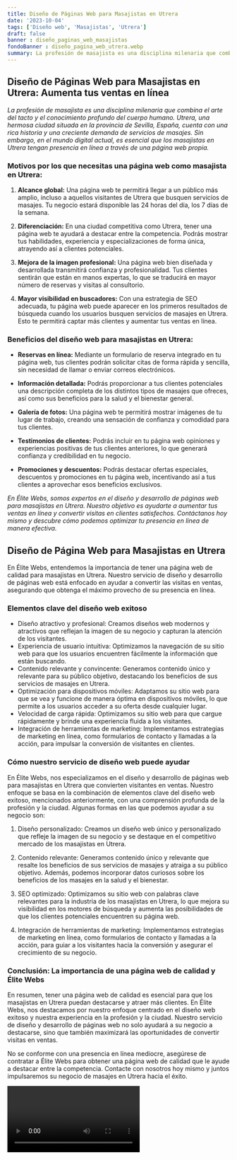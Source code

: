 ```yaml
---
title: Diseño de Páginas Web para Masajistas en Utrera
date: '2023-10-04'
tags: ['Diseño web', 'Masajistas', 'Utrera']
draft: false
banner : diseño_paginas_web_masajistas
fondoBanner : diseño_pagina_web_utrera.webp
summary: La profesión de masajista es una disciplina milenaria que combina el arte del tacto y el conocimiento profundo del cuerpo humano. Utrera, una hermosa ciudad situada en la provincia de Sevilla, España, cuenta con una rica historia y una creciente demanda de servicios de masajes. Sin embargo, en el mundo digital actual, es esencial que los masajistas en Utrera tengan presencia en línea a través de una página web propia.
---
```


## Diseño de Páginas Web para Masajistas en Utrera: Aumenta tus ventas en línea

*La profesión de masajista es una disciplina milenaria que combina el arte del tacto y el conocimiento profundo del cuerpo humano. Utrera, una hermosa ciudad situada en la provincia de Sevilla, España, cuenta con una rica historia y una creciente demanda de servicios de masajes. Sin embargo, en el mundo digital actual, es esencial que los masajistas en Utrera tengan presencia en línea a través de una página web propia.*

### Motivos por los que necesitas una página web como masajista en Utrera:

1. **Alcance global:** Una página web te permitirá llegar a un público más amplio, incluso a aquellos visitantes de Utrera que busquen servicios de masajes. Tu negocio estará disponible las 24 horas del día, los 7 días de la semana.

2. **Diferenciación:** En una ciudad competitiva como Utrera, tener una página web te ayudará a destacar entre la competencia. Podrás mostrar tus habilidades, experiencia y especializaciones de forma única, atrayendo así a clientes potenciales.

3. **Mejora de la imagen profesional:** Una página web bien diseñada y desarrollada transmitirá confianza y profesionalidad. Tus clientes sentirán que están en manos expertas, lo que se traducirá en mayor número de reservas y visitas al consultorio.

4. **Mayor visibilidad en buscadores:** Con una estrategia de SEO adecuada, tu página web puede aparecer en los primeros resultados de búsqueda cuando los usuarios busquen servicios de masajes en Utrera. Esto te permitirá captar más clientes y aumentar tus ventas en línea.

### Beneficios del diseño web para masajistas en Utrera:

- **Reservas en línea:** Mediante un formulario de reserva integrado en tu página web, tus clientes podrán solicitar citas de forma rápida y sencilla, sin necesidad de llamar o enviar correos electrónicos.

- **Información detallada:** Podrás proporcionar a tus clientes potenciales una descripción completa de los distintos tipos de masajes que ofreces, así como sus beneficios para la salud y el bienestar general.

- **Galería de fotos:** Una página web te permitirá mostrar imágenes de tu lugar de trabajo, creando una sensación de confianza y comodidad para tus clientes.

- **Testimonios de clientes:** Podrás incluir en tu página web opiniones y experiencias positivas de tus clientes anteriores, lo que generará confianza y credibilidad en tu negocio.

- **Promociones y descuentos:** Podrás destacar ofertas especiales, descuentos y promociones en tu página web, incentivando así a tus clientes a aprovechar esos beneficios exclusivos.

*En Élite Webs, somos expertos en el diseño y desarrollo de páginas web para masajistas en Utrera. Nuestro objetivo es ayudarte a aumentar tus ventas en línea y convertir visitas en clientes satisfechos. Contáctanos hoy mismo y descubre cómo podemos optimizar tu presencia en línea de manera efectiva.*

<GifSeo />

<Cta />

## Diseño de Página Web para Masajistas en Utrera

En Élite Webs, entendemos la importancia de tener una página web de calidad para masajistas en Utrera. Nuestro servicio de diseño y desarrollo de páginas web está enfocado en ayudar a convertir las visitas en ventas, asegurando que obtenga el máximo provecho de su presencia en línea.

### Elementos clave del diseño web exitoso

* Diseño atractivo y profesional: Creamos diseños web modernos y atractivos que reflejan la imagen de su negocio y capturan la atención de los visitantes.
* Experiencia de usuario intuitiva: Optimizamos la navegación de su sitio web para que los usuarios encuentren fácilmente la información que están buscando.
* Contenido relevante y convincente: Generamos contenido único y relevante para su público objetivo, destacando los beneficios de sus servicios de masajes en Utrera.
* Optimización para dispositivos móviles: Adaptamos su sitio web para que se vea y funcione de manera óptima en dispositivos móviles, lo que permite a los usuarios acceder a su oferta desde cualquier lugar.
* Velocidad de carga rápida: Optimizamos su sitio web para que cargue rápidamente y brinde una experiencia fluida a los visitantes.
* Integración de herramientas de marketing: Implementamos estrategias de marketing en línea, como formularios de contacto y llamadas a la acción, para impulsar la conversión de visitantes en clientes.

### Cómo nuestro servicio de diseño web puede ayudar

En Élite Webs, nos especializamos en el diseño y desarrollo de páginas web para masajistas en Utrera que convierten visitantes en ventas. Nuestro enfoque se basa en la combinación de elementos clave del diseño web exitoso, mencionados anteriormente, con una comprensión profunda de la profesión y la ciudad. Algunas formas en las que podemos ayudar a su negocio son:

1. Diseño personalizado: Creamos un diseño web único y personalizado que refleje la imagen de su negocio y se destaque en el competitivo mercado de los masajistas en Utrera.

2. Contenido relevante: Generamos contenido único y relevante que resalte los beneficios de sus servicios de masajes y atraiga a su público objetivo. Además, podemos incorporar datos curiosos sobre los beneficios de los masajes en la salud y el bienestar.

3. SEO optimizado: Optimizamos su sitio web con palabras clave relevantes para la industria de los masajistas en Utrera, lo que mejora su visibilidad en los motores de búsqueda y aumenta las posibilidades de que los clientes potenciales encuentren su página web.

4. Integración de herramientas de marketing: Implementamos estrategias de marketing en línea, como formularios de contacto y llamadas a la acción, para guiar a los visitantes hacia la conversión y asegurar el crecimiento de su negocio.

### Conclusión: La importancia de una página web de calidad y Élite Webs

En resumen, tener una página web de calidad es esencial para que los masajistas en Utrera puedan destacarse y atraer más clientes. En Élite Webs, nos destacamos por nuestro enfoque centrado en el diseño web exitoso y nuestra experiencia en la profesión y la ciudad. Nuestro servicio de diseño y desarrollo de páginas web no solo ayudará a su negocio a destacarse, sino que también maximizará las oportunidades de convertir visitas en ventas.

No se conforme con una presencia en línea mediocre, asegúrese de contratar a Élite Webs para obtener una página web de calidad que le ayude a destacar entre la competencia. Contacte con nosotros hoy mismo y juntos impulsaremos su negocio de masajes en Utrera hacia el éxito.

<Video />

<CtaBot job='Masajistas' city='Utrera'/>

<Gmaps query='Utrera+españa+maps' />
